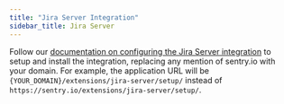 ```yaml
---
title: "Jira Server Integration"
sidebar_title: Jira Server
---
```


Follow our [documentation on configuring the Jira Server integration](https://docs.sentry.io/product/integrations/issue-tracking/jira/#jira-server) to setup and install the integration, replacing any mention of sentry.io with your domain. For example, the application URL will be `{YOUR_DOMAIN}/extensions/jira-server/setup/` instead of `https://sentry.io/extensions/jira-server/setup/`.
